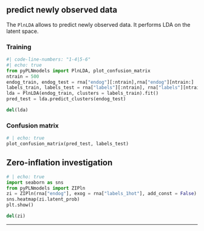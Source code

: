## predict newly observed data

The `PlnLDA` allows to predict newly observed data. It performs LDA on the latent space.

::: {.panel-tabset}

### Training

```python
#| code-line-numbers: "1-4|5-6"
#| echo: true
from pyPLNmodels import PlnLDA, plot_confusion_matrix
ntrain = 500
endog_train, endog_test = rna["endog"][:ntrain],rna["endog"][ntrain:]
labels_train, labels_test = rna["labels"][:ntrain], rna["labels"][ntrain:]
lda = PlnLDA(endog_train, clusters = labels_train).fit()
pred_test = lda.predict_clusters(endog_test)
```

```python
del(lda)
```

### Confusion matrix

```python
# | echo: true
plot_confusion_matrix(pred_test, labels_test)
```

:::

## Zero-inflation investigation

```python
# | echo: true
import seaborn as sns
from pyPLNmodels import ZIPln
zi = ZIPln(rna["endog"], exog = rna["labels_1hot"], add_const = False).fit()
sns.heatmap(zi.latent_prob)
plt.show()
```

```python
del(zi)
```


---
